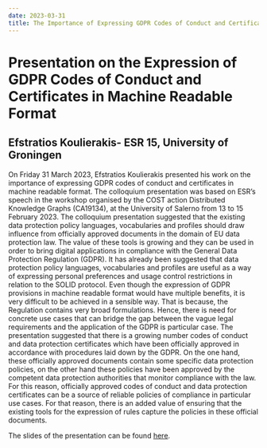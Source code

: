 ---
date: 2023-03-31
title: The Importance of Expressing GDPR Codes of Conduct and Certificates in Machine Readable Format
---

# Presentation on the Expression of GDPR Codes of Conduct and Certificates in Machine Readable Format
## Efstratios Koulierakis- ESR 15, University of Groningen

On Friday 31 March 2023, Efstratios Koulierakis presented his work on the importance of expressing GDPR codes of conduct and certificates in machine readable format. The colloquium presentation was based on ESR’s speech in the workshop organised by the COST action  Distributed Knowledge Graphs (CA19134), at the University of Salerno from 13 to 15 February 2023.
The colloquium presentation suggested that the existing data protection policy languages, vocabularies and profiles should draw influence from officially approved documents in the domain of EU data protection law. The value of these tools is growing and they can be used in order to bring digital applications in compliance with the General Data Protection Regulation (GDPR). It has already been suggested that data protection policy languages, vocabularies and profiles are useful as a way of expressing personal preferences and usage control restrictions in relation to the SOLID protocol. 
Even though the expression of GDPR provisions in machine readable format would have multiple benefits, it is very difficult to be achieved in a sensible way. That is because, the Regulation contains very broad formulations. Hence, there is need for concrete use cases that can bridge the gap between the vague legal requirements and the application of the GDPR is particular case.
The presentation suggested that there is a growing number codes of conduct and data protection certificates which have been officially approved in accordance with procedures laid down by the GDPR. On the one hand, these officially approved documents contain some specific data protection policies, on the other hand these policies have been approved by the competent data protection authorities that monitor compliance with the law. For this reason, officially approved codes of conduct and data protection certificates can be a source of reliable policies of compliance in particular use cases. For that reason, there is an added value of ensuring that the existing tools for the expression of rules capture the policies in  these official documents.


The slides of the presentation can be found [here](/downloads/2022-11-25_Grecucci_colloquium_slides.pdf).